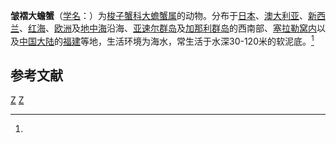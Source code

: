 {{Speciesbox
| taxon = Macropipus corrugatus
| binomial_authority = (Pennant, 1777)<ref name='id11638'>{{cite web| url =http://www.bioinfo.cn/db05/BjdwSpecies.php?action=view&id=11638| title =皱褶大蟾蟹| work =《中国动物物种编目数据库》| publisher =中国科学院微生物研究所| author =中国科学院动物研究所| accessdate =2009-04-28| deadurl =yes| archiveurl =https://web.archive.org/web/20160305053920/http://www.bioinfo.cn/db05/BjdwSpecies.php?action=view&id=11638| archivedate =2016年3月5日| df =}}</ref>
}}

'''皱褶大蟾蟹'''（[[学名|学名]]：{{lang|la|''Macropipus corrugatus''}}）为[[梭子蟹科|梭子蟹科]][[大蟾蟹属|大蟾蟹属]]的动物。分布于[[日本|日本]]、[[澳大利亚|澳大利亚]]、[[新西兰|新西兰]]、[[红海|红海]]、[[欧洲|欧洲]]及[[地中海|地中海]]沿海、[[亚速尔群岛|亚速尔群岛]]及[[加那利群岛|加那利群岛]]的西南部、[[塞拉勒窝内|塞拉勒窝内]]以及[[中国大陆|中国大陆]]的[[福建|福建]]等地，生活环境为海水，常生活于水深30-120米的软泥底。<ref name='id11638'/>

== 参考文献 ==
{{reflist}}

{{螃蟹小作品}}
{{Taxonbar}}
[[Category:1777年描述的动物|Z]]
[[Category:大蟾蟹属|Z]]